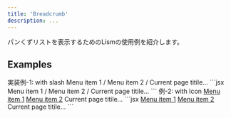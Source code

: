 ```yaml
---
title: 'Breadcrumb'
description: ...
---
```




パンくずリストを表示するためのLismの使用例を紹介します。


## Examples

<Preview>
	<PreviewTitle>実装例-1: with slash</PreviewTitle>
	<PreviewArea p='30'>
		<Flex variant='cluster' tag='ol' g='20'>
			<Lism tag='li' d='if' ai='c' g='inherit'>
				<Link href='#menu-1' c='inherit' >Menu item 1</Link>
			</Lism>
			<Lism tag='li' d='if' ai='c' g='inherit'>
				<Decorator op='mid'>/</Decorator>
				<Link href='#menu-2' c='inherit' >Menu item 2</Link>
			</Lism>
			<Lism tag='li' d='if' ai='c' g='inherit'>
				<Decorator op='mid'>/</Decorator>
				<span>Current page titile...</span>
			</Lism>
		</Flex>
	</PreviewArea>
	<PreviewCode>
		```jsx
		<Flex variant='cluster' tag='ol' g='20'>
			<Lism tag='li' d='if' ai='c' g='inherit'>
				<Link href='#menu-1' c='inherit' >Menu item 1</Link>
			</Lism>
			<Lism tag='li' d='if' ai='c' g='inherit'>
				<Decorator op='mid'>/</Decorator>
				<Link href='#menu-2' c='inherit' >Menu item 2</Link>
			</Lism>
			<Lism tag='li' d='if' ai='c' g='inherit'>
				<Decorator op='mid'>/</Decorator>
				<span>Current page titile...</span>
			</Lism>
		</Flex>
		```
	</PreviewCode>
</Preview>

<Preview>
	<PreviewTitle>例-2: with Icon</PreviewTitle>
	<PreviewArea p='30'>
		<Flex variant='cluster' tag='ol' g='20' style={{'--c-link': 'currentColor'}}>
			<Lism tag='li' d='if' ai='c' g='inherit'>
				<a href='#menu-1'>Menu item 1</a>
			</Lism>
			<Lism tag='li' d='if' ai='c' g='inherit'>
				<Icon icon='caret-down' c='text-2' css={{rotate:'-90deg'}}/>
				<a href='#menu-2'>Menu item 2</a>
			</Lism>
			<Lism tag='li' d='if' ai='c' g='inherit'>
				<Icon icon='caret-down' c='text-2' css={{rotate:'-90deg'}}/>
				<span>Current page titile...</span>
			</Lism>
		</Flex>
	</PreviewArea>
	<PreviewCode>
		```jsx
		<Flex variant='cluster' tag='ol' g='20' style={{'--c-link': 'currentColor'}}>
			<Lism tag='li' d='if' ai='c' g='inherit'>
				<a href='#menu-1'>Menu item 1</a>
			</Lism>
			<Lism tag='li' d='if' ai='c' g='inherit'>
				<Icon icon='caret-down' c='text-2' css={{rotate:'-90deg'}}/>
				<a href='#menu-2'>Menu item 2</a>
			</Lism>
			<Lism tag='li' d='if' ai='c' g='inherit'>
				<Icon icon='caret-down' c='text-2' css={{rotate:'-90deg'}}/>
				<span>Current page titile...</span>
			</Lism>
		</Flex>
		```
	</PreviewCode>
</Preview>

